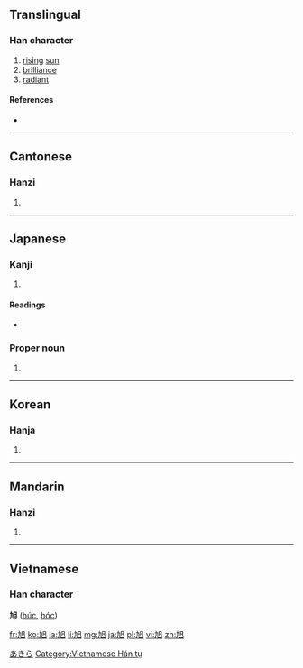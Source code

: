 {{also|旯}}
==Translingual==

===Han character===
{{Han char|rn=72|rad=日|as=02|sn=6|four=4601<sub>0</sub>|canj=大弓日 (KNA)|ids=⿺[[九]][[日]]}}

# [[rising]] [[sun]]
# [[brilliance]]
# [[radiant]]

====References====
* {{Han ref|kx=0489.190|dkj=13747|dj=0851.010|hdz=21485.040|uh=65ED|ud=26093|bh=A6B0|bd=42672}}

----

==Cantonese==

===Hanzi===
{{yue-hanzi|jyut=[[juk1]]|y=yuk1}}

# {{defn|lang=yue|sort=日02}}

----

==Japanese==

===Kanji===
{{ja-kanji|grade=|rs=日02}}

# {{defn|lang=ja|sort=日02}}

====Readings====
* {{ja-readings|on=[[きょく]] (kyoku)|kun=[[あさひ]] (asahi)}}

===Proper noun===
{{ja-pos|k|proper|hira=あきら|rom=Akira}}

# {{given name|male|lang=ja}}

[[Category:Japanese male given names|あきら]]

----

==Korean==

===Hanja===
{{ko-hanja|hangeul=욱|eumhun=|rv=uk|mr=uk|y=wuk}}

# {{defn|lang=ko|sort=日02}}

----

==Mandarin==

===Hanzi===
{{cmn-hanzi|pin=[[xù]] ([[xu4]])|wg=hsü<sup>4</sup>}}
# {{defn|lang=cmn|sort=日02}}

----

==Vietnamese==
===Han character===
'''旭''' ([[húc]], [[hóc]])

[[Category:Vietnamese Hán tự]]

[[fr:旭]]
[[ko:旭]]
[[la:旭]]
[[li:旭]]
[[mg:旭]]
[[ja:旭]]
[[pl:旭]]
[[vi:旭]]
[[zh:旭]]